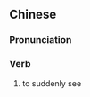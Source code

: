 {{also|忽见}}
==Chinese==
{{zh-forms|s=忽见}}

===Pronunciation===
{{zh-pron
|m=hūjiàn
|cat=v
}}

===Verb===
{{zh-verb}}

# {{lb|zh|literary}} to suddenly see